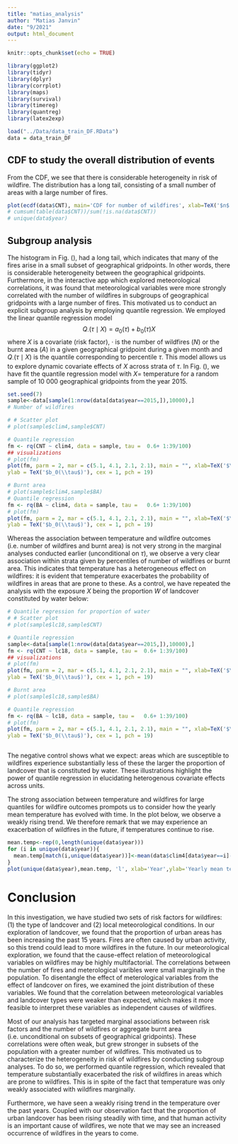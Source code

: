 ```yaml
---
title: "matias_analysis"
author: "Matias Janvin"
date: "9/2021"
output: html_document
---
```


```r
knitr::opts_chunk$set(echo = TRUE)
```


```r
library(ggplot2)
library(tidyr)
library(dplyr)
library(corrplot)
library(maps)
library(survival)
library(timereg)
library(quantreg)
library(latex2exp)
```



```r
load("../Data/data_train_DF.RData")
data = data_train_DF
```




## CDF to study the overall distribution of events
From the CDF, we see that there is considerable heterogeneity in risk of wildfire. The distribution has a long tail, consisting of a small number of areas with a large number of fires.

```r
plot(ecdf(data$CNT), main='CDF for number of wildfires', xlab=TeX('$n$'),ylab=TeX('$P(N\\leq n)$'))
# cumsum(table(data$CNT))/sum(!is.na(data$CNT))
# unique(data$year)
```



## Subgroup analysis
The histogram in Fig. (), had a long tail, which indicates that many of the fires arise in a small subset of geographical gridpoints. In other words, there is considerable heterogeneity between the geographical gridpoints. Furthermore, in the interactive app which explored meteorological correlations, it was found that meteorological variables were more strongly correlated with the number of wildfires in subgroups of geographical gridpoints with a large number of fires.  This motivated us to conduct an explicit subgroup analysis by employing quantile regression. We employed the linear quantile regression model
$$ Q_\cdot(\tau\mid X) = a_0(\tau) + b_0(\tau)X $$
where $X$ is a covariate (risk factor), $\cdot$ is the number of wildfires ($N$) or the burnt area ($A$) in a given geographical gridpoint during a given month and $Q_\cdot(\tau\mid X)$ is the quantile corresponding to percentile $\tau$. This model allows us to explore dynamic covariate effects of $X$ across strata of $\tau$. In Fig. (), we have fit the quantile regression model with $X=$ temperature for a random sample of 10 000 geographical gridpoints from the year 2015. 



```r
set.seed(7)
sample<-data[sample(1:nrow(data[data$year==2015,]),10000),]
# Number of wildfires

# # Scatter plot
# plot(sample$clim4,sample$CNT)

# Quantile regression
fm <- rq(CNT ~ clim4, data = sample, tau =  0.6+ 1:39/100)
## visualizations
# plot(fm)
plot(fm, parm = 2, mar = c(5.1, 4.1, 2.1, 2.1), main = "", xlab=TeX('$\\tau$'),
ylab = TeX('$b_0(\\tau$)'), cex = 1, pch = 19)

# Burnt area
# plot(sample$clim4,sample$BA)
# Quantile regression
fm <- rq(BA ~ clim4, data = sample, tau =   0.6+ 1:39/100)
# plot(fm)
plot(fm, parm = 2, mar = c(5.1, 4.1, 2.1, 2.1), main = "", xlab=TeX('$\\tau$'),
ylab = TeX('$b_0(\\tau$)'), cex = 1, pch = 19)
```


Whereas the association between temperature and wildfire outcomes (i.e. number of wildfires and burnt area) is not very strong in the marginal analyses conducted earlier (unconditional on $\tau$), we observe a very clear association within strata given by percentiles of number of wildfires or burnt area. This indicates that temperature has a heterogeneous effect on wildfires: it is evident that temperature exacerbates the probability of wildfires in areas that are prone to these.  As a control, we have repeated the analysis with the exposure $X$ being the proportion $W$ of landcover constituted by water below:


```r
# Quantile regression for proportion of water
# # Scatter plot
# plot(sample$lc18,sample$CNT)

# Quantile regression
sample<-data[sample(1:nrow(data[data$year==2015,]),10000),]
fm <- rq(CNT ~ lc18, data = sample, tau =  0.6+ 1:39/100)
## visualizations
# plot(fm)
plot(fm, parm = 2, mar = c(5.1, 4.1, 2.1, 2.1), main = "", xlab=TeX('$\\tau$'),
ylab = TeX('$b_0(\\tau$)'), cex = 1, pch = 19)

# Burnt area
# plot(sample$lc18,sample$BA)

# Quantile regression
fm <- rq(BA ~ lc18, data = sample, tau =   0.6+ 1:39/100)
# plot(fm)
plot(fm, parm = 2, mar = c(5.1, 4.1, 2.1, 2.1), main = "", xlab=TeX('$\\tau$'),
ylab = TeX('$b_0(\\tau$)'), cex = 1, pch = 19)



```


The negative control shows what we expect: areas which are susceptible to wildfires experience substantially less of these the larger the proportion of landcover that is constituted by water. These illustrations highlight the power of quantile regression in elucidating heterogenous covariate effects across units.


The strong association between temperature and wildfires for large quantiles for wildfire outcomes prompots us to consider how the yearly mean temperature has evolved with time. In the plot below, we observe a weakly rising trend. We therefore remark that we may experience an exacerbation of wildfires in the future, if temperatures continue to rise.
```r
mean.temp<-rep(0,length(unique(data$year)))
for (i in unique(data$year)){
  mean.temp[match(i,unique(data$year))]<-mean(data$clim4[data$year==i]-273.15)
}
plot(unique(data$year),mean.temp, 'l', xlab='Year',ylab='Yearly mean temperature (deg. Celsius)', main='Temporal evolution of mean temperature')
```

# Conclusion

In this investigation, we have studied two sets of risk factors for wildfires: (1) the type of landcover and (2) local meteorological conditions. In our exploration of landcover, we found that the proportion of urban areas has been increasing the past 15 years. Fires are often caused by urban activity, so this trend could lead to more wildfires in the future. In our meteorological exploration, we found that the cause-effect relation of meteorological variables on wildfires may be highly multifactorial. The correlations between the number of fires and meterological varibles were small marginally in the population. To disentangle the effect of meterological variables from the effect of landcover on fires, we examined the joint distribution of these variables. We found that the correlation between meteorological variables and landcover types were weaker than expected, which makes it more feasible to interpret these variables as independent causes of wildfires.

Most of our analysis has targeted marginal associations between risk factors and the number of wildfires or aggregate burnt area (i.e. unconditional on subsets of geographical gridpoints). These correlations were often weak, but grew stronger in subsets of the population with a greater number of wildfires. This motivated us to characterize the heterogeneity in risk of wildfires by conducting subgroup analyses. To do so, we performed quantile regression, which revealed that temperature substantially exacerbated the risk of wildfires in areas which are prone to wildfires. This is in spite of the fact that temperature was only weakly associated with wildfires marginally.

Furthermore, we have seen a weakly rising trend in the temperature over the past years. Coupled with our observation fact that the proportion of urban landcover has been rising steadily with time, and that human activity is an important cause of wildfires, we note that we may see an increased occurrence of wildfires in the years to come.




